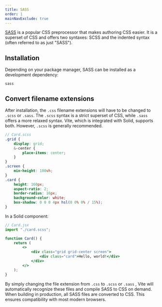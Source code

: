 ```yaml
---
title: SASS
order: 1
mainNavExclude: true
---
```


[SASS](https://sass-lang.com/) is a popular CSS preprocessor that makes authoring CSS easier.
It is a superset of CSS and offers two syntaxes: SCSS and the indented syntax (often referred to as just "SASS").

## Installation

Depending on your package manager, SASS can be installed as a development dependency:

```package-install-dev
sass
```

## Convert filename extensions

After installation, the `.css` filename extensions will have to be changed to `.scss` or `.sass`.
The `.scss` syntax is a strict superset of CSS, while `.sass` offers a more relaxed syntax.
Vite, which is integrated with Solid, supports both.
However, `.scss` is generally recommended.

```scss
// Card.scss
.grid {
	display: grid;
	&-center {
		place-items: center;
	}
}
.screen {
	min-height: 100vh;
}
.card {
	height: 160px;
	aspect-ratio: 2;
	border-radius: 16px;
	background-color: white;
	box-shadow: 0 0 0 4px hsl(0 0% 0% / 15%);
}
```

In a Solid component:

```jsx
// Card.jsx
import "./card.scss";

function Card() {
	return (
		<>
			<div class="grid grid-center screen">
				<div class="card">Hello, world!</div>
			</div>
		</>
	);
}
```

By simply changing the file extension from `.css` to `.scss` or `.sass` , Vite will automatically recognize these files and compile SASS to CSS on demand.
When building in production, all SASS files are converted to CSS.
This ensures compatibility with most modern browsers.
